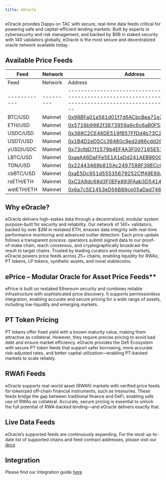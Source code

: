 ```yaml
---
title: eOracle
---
```


eOracle provides Dapps on TAC with secure, real-time data feeds critical for powering safe and capital-efficient lending markets. Built by experts in cybersecurity and risk management, and backed by $6B in staked security with 140 validators globally, eOracle is the most secure and decentralized oracle network available today.

## Available Price Feeds

| Feed         | Network   | Address                                                                                                                       |
| ------------ | --------- | ----------------------------------------------------------------------------------------------------------------------------- |
| Feed         | Network   | Address                                                                                                                       |
| ------------ | --------- | ----------------------------------------------------------------------------------------------------------------------------- |
| BTC/USD      | Mainnet   | [0x98BFa01a561d01f7d6ACbcBea71e20b1cAF0D08c](https://explorer.tac.build/address/0x98BFa01a561d01f7d6ACbcBea71e20b1cAF0D08c)   |
| ETH/USD      | Mainnet   | [0x5716b9982f3873959a9c6c6aB0F55F10C4EE888E](https://explorer.tac.build/address/0x5716b9982f3873959a9c6c6aB0F55F10C4EE888E)   |
| USDC/USD     | Mainnet   | [0x388C2CE48DE519fB57FfDd4b73C2755DCBD6e5DE](https://explorer.tac.build/address/0x388C2CE48DE519fB57FfDd4b73C2755DCBD6e5DE)   |
| USDT/USD     | Mainnet   | [0x1B4D2eD5Cc36480c9ed2d86cdd26818c01A494F8](https://explorer.tac.build/address/0x1B4D2eD5Cc36480c9ed2d86cdd26818c01A494F8)   |
| yUSD/USDC    | Mainnet   | [0x73cfdD7f1579b4EF4A3F007165E510428De3b3B0](https://explorer.tac.build/address/0x73cfdD7f1579b4EF4A3F007165E510428De3b3B0)   |
| LBTC/USD     | Mainnet   | [0xaeA46DaFFe5E1A1eDd241AEB9600933e92433B9f](https://explorer.tac.build/address/0xaeA46DaFFe5E1A1eDd241AEB9600933e92433B9f)   |
| TON/USD      | Mainnet   | [0x22443469b815Ac2497588F39ECc0525fBa8Af461](https://explorer.tac.build/address/0x22443469b815Ac2497588F39ECc0525fBa8Af461)   |
| cbBTC/USD    | Mainnet   | [0xaE5Dc951d55535679252Cff49E89Af8cEcbf5E1f](https://explorer.tac.build/address/0xaE5Dc951d55535679252Cff49E89Af8cEcbf5E1f)   |
| rsETH/ETH    | Mainnet   | [0xC2A8dc68d3F0EFe893FAab3D5414C18CAEDB58F5](https://explorer.tac.build/address/0xC2A8dc68d3F0EFe893FAab3D5414C18CAEDB58F5)   |
| wstETH/ETH   | Mainnet   | [0x6a7c5E1453eD56B89ce05aDad746dcE01723E986](https://explorer.tac.build/address/0x6a7c5E1453eD56B89ce05aDad746dcE01723E986)   |

## Why eOracle?

eOracle delivers high-stakes data through a decentralized, modular system purpose-built for security and reliability. Our network of 140+ validators, backed by over $2M in restaked ETH, ensures data integrity with real-time performance monitoring and advanced outlier detection. Each price update follows a transparent process: operators submit signed data to our proof-of-stake chain, reach consensus, and cryptographically broadcast the result to target chains. Trusted by leading curators and money markets, eOracle powers price feeds across 25+ chains, enabling liquidity for RWAs, PT tokens, LP tokens, synthetic assets, and novel stablecoins.

## ePrice – Modular Oracle for Asset Price Feeds\*\*

ePrice is built on restaked Ethereum security and combines reliable infrastructure with sophisticated price discovery. It supports permissionless integration, enabling accurate and secure pricing for a wide range of assets, including low-liquidity and emerging markets.

## PT Token Pricing

PT tokens offer fixed yield with a known maturity value, making them attractive as collateral. However, they require precise pricing to avoid bad debt and ensure market efficiency. eOracle provides the Defi Ecosystem with secure PT token feeds that support safer borrowing, more accurate risk-adjusted rates, and better capital utilization—enabling PT-backed markets to scale reliably.

## RWAfi Feeds

eOracle supports real-world asset (RWAfi) markets with verified price feeds for tokenized off-chain financial instruments, such as treasuries. These feeds bridge the gap between traditional finance and DeFi, enabling safe use of RWAs as collateral. Accurate, secure pricing is essential to unlock the full potential of RWA-backed lending—and eOracle delivers exactly that.

## Live Data Feeds

eOracle’s supported feeds are continuously expanding. For the most up-to-date list of supported chains and feed contract addresses, please visit our [docs](https://docs.eo.app/docs/eprice/feed-addresses)

## Integration

Please find our Integration guide [here](https://docs.eo.app/docs/eprice/integration-guide)
